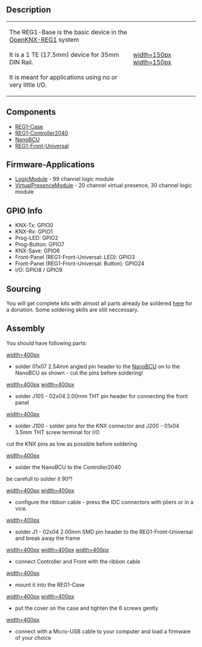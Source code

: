 == Description ==

{|
|-
| The REG1-Base is the basic device in the [[OpenKNX-REG1]] system<br><br>
It is a 1 TE (17.5mm) device for 35mm DIN Rail.<br><br>
It is meant for applications using no or very little I/O.
| [[https://github.com/OpenKNX/OpenKNX-REG1/blob/main/doc/Renderings/OpenKNX_REG1_Base_Teaser_CATIA.png|width=150px]] [[https://github.com/OpenKNX/OpenKNX-REG1/blob/main/doc/Renderings/OpenKNX_REG1_Base_Teaser_CATIA_open.png|width=150px]]
|}

== Components ==

* [[REG1-Case]]
* [[REG1-Controller2040]]
* [[NanoBCU]]
* [[REG1-Front-Universal]]

== Firmware-Applications ==

* [https://github.com/OpenKNX/OAM-LogicModule/releases LogicModule] - 99 channel logic module
* [https://github.com/OpenKNX/OAM-PresenceModule/releases VirtualPresenceModule] - 20 channel virtual presence, 30 channel logic module

== GPIO Info ==

* KNX-Tx: GPIO0
* KNX-Rx: GPIO1
* Prog-LED: GPIO2
* Prog-Button: GPIO7
* KNX-Save: GPIO6
* Front-Panel (REG1-Front-Universal: LED): GPIO3
* Front-Panel (REG1-Front-Universal: Button): GPIO24
* I/O: GPIO8 / GPIO9


== Sourcing ==

You will get complete kits with almost all parts already be soldered [http://spenden.openknx.de here] for a donation. Some soldering skills are still  neccessary.

== Assembly ==

You should have following parts:

[[https://github.com/OpenKNX/OpenKNX-REG1/blob/main/doc/Pictures/Assembly-REG1-Base/20221121_085129%20(Mittel).jpg|width=400px]]
* solder 01x07 2.54mm angled pin header to the [[NanoBCU]] on to the NanoBCU as shown - cut the pins before soldering!

[[https://github.com/OpenKNX/OpenKNX-REG1/blob/main/doc/Pictures/Assembly-REG1-Base/IMG_20221104_085111029%20(Mittel).jpg|width=400px]]
[[https://github.com/OpenKNX/OpenKNX-REG1/blob/main/doc/Pictures/Assembly-REG1-Base/IMG_20221104_085452516%20(Mittel).jpg|width=400px]]

* solder J105 - 02x04 2.00mm THT pin header for connecting the front panel

[[https://github.com/OpenKNX/OpenKNX-REG1/blob/main/doc/Pictures/Assembly-REG1-Base/20221121_093125.jpg|width=400px]]

* solder J100 - solder pins for the KNX connector and J200 - 01x04 3.5mm THT screw terminal for I/O
cut the KNX pins as low as possible before soldering

[[https://github.com/OpenKNX/OpenKNX-REG1/blob/main/doc/Pictures/Assembly-REG1-Base/20221121_093508%20(Mittel).jpg|width=400px]]

* solder the NanoBCU to the Controller2040
be carefull to solder it 90°!

[[https://github.com/OpenKNX/OpenKNX-REG1/blob/main/doc/Pictures/Assembly-REG1-Base/20221121_113442%20(Mittel).jpg|width=400px]]
[[https://github.com/OpenKNX/OpenKNX-REG1/blob/main/doc/Pictures/Assembly-REG1-Base/20221121_113550%20(Mittel).jpg|width=400px]]

* configure the ribbon cable - press the IDC connectors with pliers or in a vice.

[[https://github.com/OpenKNX/OpenKNX-REG1/blob/main/doc/Pictures/Assembly-REG1-Base/20221121_113302%20(Mittel).jpg|width=400px]]


* solder J1 - 02x04 2.00mm SMD pin header to the REG1-Front-Universal and break away the frame

[[https://github.com/OpenKNX/OpenKNX-REG1/blob/main/doc/Pictures/Assembly-REG1-Base/20221120_205541%20(Mittel).jpg|width=400px]]
[[https://github.com/OpenKNX/OpenKNX-REG1/blob/main/doc/Pictures/Assembly-REG1-Base/20221120_210241%20(Mittel).jpg|width=400px]]
[[https://github.com/OpenKNX/OpenKNX-REG1/blob/main/doc/Pictures/Assembly-REG1-Base/20221120_210323%20(Mittel).jpg|width=400px]]


* connect Controller and Front with the ribbon cable

[[https://github.com/OpenKNX/OpenKNX-REG1/blob/main/doc/Pictures/Assembly-REG1-Base/20221121_114226%20(Mittel).jpg|width=400px]]


* mount it into the REG1-Case

[[https://github.com/OpenKNX/OpenKNX-REG1/blob/main/doc/Pictures/Assembly-REG1-Base/20221121_114244%20(Mittel).jpg|width=400px]]
[[https://github.com/OpenKNX/OpenKNX-REG1/blob/main/doc/Pictures/Assembly-REG1-Base/20221121_114305%20(Mittel).jpg|width=400px]]


* put the cover on the case and tighten the 6 screws gently

[[https://github.com/OpenKNX/OpenKNX-REG1/blob/main/doc/Pictures/Assembly-REG1-Base/20221121_132405%20(Mittel).jpg|width=400px]]
* connect with a Micro-USB cable to your computer and load a firmware of your choice